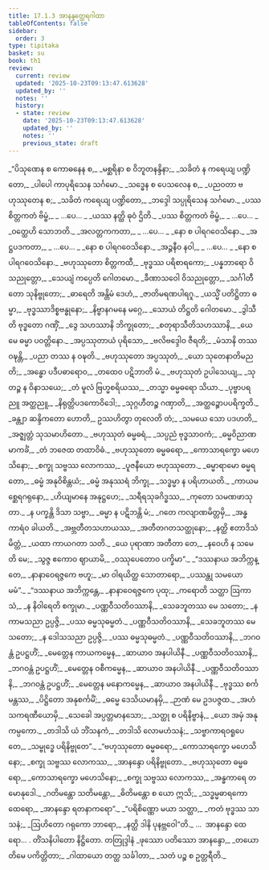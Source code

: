 ```yaml
---
title: 17.1.3 အာနန္ဒတ္ထေရဂါထာ
tableOfContents: false
sidebar:
  order: 3
type: tipitaka
basket: su
book: th1
review:
  current: review
  updated: '2025-10-23T09:13:47.613628'
  updated_by: ''
  notes: ''
  history:
  - state: review
    date: '2025-10-23T09:13:47.613628'
    updated_by: ''
    notes: ''
    previous_state: draft
---
```



<ReviewStatus review={frontmatter.review} showDetails={true} />

<HypothesisAnnotation frontmatter={frontmatter} />

<DynamicBreadcrumb />

<Division number="1017" book="th1" e="ch" v="19" p="346">

<Paragraph number="1368" type="verses" book="th1">
_“ပိသုဏေန စ ကောဓနေန စ,_  
_မစ္ဆရိနာ စ ဝိဘူတနန္ဒိနာ;_  
_သခိတံ န ကရေယျ ပဏ္ဍိတော,_  
_ပါပေါ ကာပုရိသေန သင်္ဂမော._  

</Paragraph>

</Division>
<Division number="1018" book="th1" e="ch" v="19" p="346">

<Paragraph number="1369" type="verses" book="th1">
_သဒ္ဓေန စ ပေသလေန စ,_  
_ပညဝတာ ဗဟုဿုတေန စ;_  
_သခိတံ ကရေယျ ပဏ္ဍိတော,_  
_ဘဒ္ဒေါ သပ္ပုရိသေန သင်္ဂမော._  

</Paragraph>

</Division>
<Division number="1019" book="th1" e="ch" v="19" p="346">

<Paragraph number="1370" type="verses" book="th1">
_ပဿ စိတ္တကတံ ဗိမ္ဗံ,_  
_ …ပေ… _  
_ယဿ နတ္ထိ ဓုဝံ ဌိတိ._  

</Paragraph>

</Division>
<Division number="1020" book="th1" e="ch" v="19" p="346">

<Paragraph number="1371" type="verses" book="th1">
_ပဿ စိတ္တကတံ ဗိမ္ဗံ,_  
_ …ပေ… _  
_ဝတ္ထေဟိ သောဘတိ._  

</Paragraph>

</Division>
<Division number="1021" book="th1" e="ch" v="19" p="347">

<Paragraph number="1372" type="verses" book="th1">
_အလတ္တကကတာ,_  
_ …ပေ… _  
_နော စ ပါရဂဝေသိနော._  

</Paragraph>

</Division>
<Division number="1022" book="th1" e="ch" v="19" p="347">

<Paragraph number="1373" type="verses" book="th1">
_အဋ္ဌပဒကတာ,_  
_ …ပေ… _  
_နော စ ပါရဂဝေသိနော._  

</Paragraph>

</Division>
<Division number="1023" book="th1" e="ch" v="19" p="347">

<Paragraph number="1374" type="verses" book="th1">
_အဉ္ဇနီဝ နဝါ,_  
_ …ပေ… _  
_နော စ ပါရဂဝေသိနော._  

</Paragraph>

</Division>
<Division number="1024" book="th1" e="ch" v="19" p="347">

<Paragraph number="1375" type="verses" book="th1">
_ဗဟုဿုတော စိတ္တကထီ,_  
_ဗုဒ္ဓဿ ပရိစာရကော;_  
_ပန္နဘာရော ဝိသညုတ္တော,_  
_သေယျံ ကပ္ပေတိ ဂေါတမော._  

</Paragraph>

</Division>
<Division number="1025" book="th1" e="ch" v="19" p="347">

<Paragraph number="1376" type="verses" book="th1">
_ခီဏာသဝေါ ဝိသညုတ္တော,_  
_သင်္ဂါတီတော သုနိဗ္ဗုတော;_  
_ဓာရေတိ အန္တိမံ ဒေဟံ,_  
_ဇာတိမရဏပါရဂူ._  

</Paragraph>

</Division>
<Division number="1026" book="th1" e="ch" v="19" p="347">

<Paragraph number="1377" type="verses" book="th1">
_ယသ္မိံ ပတိဋ္ဌိတာ ဓမ္မာ,_  
_ဗုဒ္ဓဿာဒိစ္စဗန္ဓုနော;_  
_နိဗ္ဗာနဂမနေ မဂ္ဂေ,_  
_သောယံ တိဋ္ဌတိ ဂေါတမော._  

</Paragraph>

</Division>
<Division number="1027" book="th1" e="ch" v="19" p="347">

<Paragraph number="1378" type="verses" book="th1">
_ဒွါသီတိ ဗုဒ္ဓတော ဂဏှိံ,_  
_ဒွေ သဟဿာနိ ဘိက္ခုတော;_  
_စတုရာသီတိသဟဿာနိ,_  
_ယေ မေ ဓမ္မာ ပဝတ္တိနော._  

</Paragraph>

</Division>
<Division number="1028" book="th1" e="ch" v="19" p="347">

<Paragraph number="1379" type="verses" book="th1">
_အပ္ပဿုတာယံ ပုရိသော,_  
_ဗလိဗဒ္ဒေါဝ ဇီရတိ;_  
_မံသာနိ တဿ ဝဍ္ဎန္တိ,_  
_ပညာ တဿ န ဝဍ္ဎတိ._  

</Paragraph>

</Division>
<Division number="1029" book="th1" e="ch" v="19" p="347">

<Paragraph number="1380" type="verses" book="th1">
_ဗဟုဿုတော အပ္ပဿုတံ,_  
_ယော သုတေနာတိမညတိ;_  
_အန္ဓော ပဒီပဓာရောဝ,_  
_တထေဝ ပဋိဘာတိ မံ._  

</Paragraph>

</Division>
<Division number="1030" book="th1" e="ch" v="19" p="347">

<Paragraph number="1381" type="verses" book="th1">
_ဗဟုဿုတံ ဥပါသေယျ,_  
_သုတဉ္စ န ဝိနာသယေ;_  
_တံ မူလံ ဗြဟ္မစရိယဿ,_  
_တသ္မာ ဓမ္မဓရော သိယာ._  

</Paragraph>

</Division>
<Division number="1031" book="th1" e="ch" v="19" p="347">

<Paragraph number="1382" type="verses" book="th1">
_ပုဗ္ဗာပရညူ အတ္ထညူ,_  
_နိရုတ္တိပဒကောဝိဒေါ;_  
_သုဂ္ဂဟီတဉ္စ ဂဏှာတိ,_  
_အတ္ထဉ္စောပပရိက္ခတိ._  

</Paragraph>

</Division>
<Division number="1032" book="th1" e="ch" v="19" p="347">

<Paragraph number="1383" type="verses" book="th1">
_ခန္တျာ ဆန္ဒိကတော ဟောတိ,_  
ဥဿဟိတွာ တုလေတိ တံ;_  
_သမယေ သော ပဒဟတိ,_  
_အဇ္ဈတ္တံ သုသမာဟိတော._  

</Paragraph>

</Division>
<Division number="1033" book="th1" e="ch" v="19" p="347">

<Paragraph number="1384" type="verses" book="th1">
_ဗဟုဿုတံ ဓမ္မဓရံ,_  
_သပ္ပညံ ဗုဒ္ဓသာဝကံ;_  
_ဓမ္မဝိညာဏမာကင်္ခံ,_  
_တံ ဘဇေထ တထာဝိဓံ._  

</Paragraph>

</Division>
<Division number="1034" book="th1" e="ch" v="19" p="347">

<Paragraph number="1385" type="verses" book="th1">
_ဗဟုဿုတော ဓမ္မဓရော,_  
_ကောသာရက္ခော မဟေသိနော;_  
_စက္ခု သဗ္ဗဿ လောကဿ,_  
_ပူဇနီယော ဗဟုဿုတော._  

</Paragraph>

</Division>
<Division number="1035" book="th1" e="ch" v="19" p="347">

<Paragraph number="1386" type="verses" book="th1">
_ဓမ္မာရာမော ဓမ္မရတော,_  
_ဓမ္မံ အနုဝိစိန္တယံ;_  
_ဓမ္မံ အနုဿရံ ဘိက္ခု,_  
_သဒ္ဓမ္မာ န ပရိဟာယတိ._  

</Paragraph>

</Division>
<Division number="1036" book="th1" e="ch" v="19" p="348">

<Paragraph number="1387" type="verses" book="th1">
_ကာယမစ္ဆေရဂရုနော,_  
_ဟိယျမာနေ အနုဋ္ဌဟေ;_  
_သရီရသုခဂိဒ္ဓဿ,_  
_ကုတော သမဏဖာသုတာ._  

</Paragraph>

</Division>
<Division number="1037" book="th1" e="ch" v="19" p="348">

<Paragraph number="1388" type="verses" book="th1">
_န ပက္ခန္တိ ဒိသာ သဗ္ဗာ,_  
_ဓမ္မာ န ပဋိဘန္တိ မံ;_  
_ဂတေ ကလျာဏမိတ္တမှိ,_  
_အန္ဓကာရံဝ ခါယတိ._  

</Paragraph>

</Division>
<Division number="1038" book="th1" e="ch" v="19" p="348">

<Paragraph number="1389" type="verses" book="th1">
_အဗ္ဘတီတသဟာယဿ,_  
_အတီတဂတသတ္ထုနော;_  
_နတ္ထိ ဧတာဒိသံ မိတ္တံ,_  
_ယထာ ကာယဂတာ သတိ._  

</Paragraph>

</Division>
<Division number="1039" book="th1" e="ch" v="19" p="348">

<Paragraph number="1390" type="verses" book="th1">
_ယေ ပုရာဏာ အတီတာ တေ,_  
_နဝေဟိ န သမေတိ မေ;_  
_သွဇ္ဇ ဧကောဝ ဈာယာမိ,_  
_ဝဿုပေတောဝ ပက္ခိမာ”._  

</Paragraph>

</Division>
<Division number="1040" book="th1" e="ch" v="19" p="348">

<Paragraph number="1391" type="verses" book="th1">
_“ဒဿနာယ အဘိက္ကန္တေ,_  
_နာနာဝေရဇ္ဇကေ ဗဟူ;_  
_မာ ဝါရယိတ္ထ သောတာရော,_  
_ပဿန္တု သမယော မမံ”._  

</Paragraph>

</Division>
<Division number="1041" book="th1" e="ch" v="19" p="348">

<Paragraph number="1392" type="verses" book="th1">
_“ဒဿနာယ အဘိက္ကန္တေ,_  
_နာနာဝေရဇ္ဇကေ ပုထု;_  
_ကရောတိ သတ္ထာ ဩကာသံ,_  
_န နိဝါရေတိ စက္ခုမာ._  

</Paragraph>

</Division>
<Division number="1042" book="th1" e="ch" v="19" p="348">

<Paragraph number="1393" type="verses" book="th1">
_ပဏ္ဏဝီသတိဝဿာနိ,_  
_သေခဘူတဿ မေ သတော;_  
_န ကာမသညာ ဥပ္ပဇ္ဇိ,_  
_ပဿ ဓမ္မသုဓမ္မတံ._  

</Paragraph>

</Division>
<Division number="1043" book="th1" e="ch" v="19" p="348">

<Paragraph number="1394" type="verses" book="th1">
_ပဏ္ဏဝီသတိဝဿာနိ,_  
_သေခဘူတဿ မေ သတော;_  
_န ဒေါသသညာ ဥပ္ပဇ္ဇိ,_  
_ပဿ ဓမ္မသုဓမ္မတံ._  

</Paragraph>

</Division>
<Division number="1044" book="th1" e="ch" v="19" p="348">

<Paragraph number="1395" type="verses" book="th1">
_ပဏ္ဏဝီသတိဝဿာနိ,_  
_ဘဂဝန္တံ ဥပဋ္ဌဟိံ;_  
_မေတ္တေန ကာယကမ္မေန,_  
_ဆာယာဝ အနပါယိနီ._  

</Paragraph>

</Division>
<Division number="1045" book="th1" e="ch" v="19" p="348">

<Paragraph number="1396" type="verses" book="th1">
_ပဏ္ဏဝီသတိဝဿာနိ,_  
_ဘဂဝန္တံ ဥပဋ္ဌဟိံ;_  
_မေတ္တေန ဝစီကမ္မေန,_  
_ဆာယာဝ အနပါယိနီ._  

</Paragraph>

</Division>
<Division number="1046" book="th1" e="ch" v="19" p="348">

<Paragraph number="1397" type="verses" book="th1">
_ပဏ္ဏဝီသတိဝဿာနိ,_  
_ဘဂဝန္တံ ဥပဋ္ဌဟိံ;_  
_မေတ္တေန မနောကမ္မေန,_  
_ဆာယာဝ အနပါယိနီ._  

</Paragraph>

</Division>
<Division number="1047" book="th1" e="ch" v="19" p="348">

<Paragraph number="1398" type="verses" book="th1">
_ဗုဒ္ဓဿ စင်္ကမန္တဿ,_  
_ပိဋ္ဌိတော အနုစင်္ကမိံ;_  
_ဓမ္မေ ဒေသိယမာနမှိ,_  
_ဉာဏံ မေ ဥဒပဇ္ဇထ._  

</Paragraph>

</Division>
<Division number="1048" book="th1" e="ch" v="19" p="348">

<Paragraph number="1399" type="verses" book="th1">
_အဟံ သကရဏီယောမှိ,_  
_သေခေါ အပ္ပတ္တမာနသော;_  
_သတ္ထု စ ပရိနိဗ္ဗာနံ,_  
_ယော အမှံ အနုကမ္ပကော._  

</Paragraph>

</Division>
<Division number="1049" book="th1" e="ch" v="19" p="349">

<Paragraph number="1400" type="verses" book="th1">
_တဒါသိ ယံ ဘိံသနကံ,_  
_တဒါသိ လောမဟံသနံ;_  
_သဗ္ဗာကာရဝရူပေတေ,_  
_သမ္ဗုဒ္ဓေ ပရိနိဗ္ဗုတေ”._  

</Paragraph>

</Division>
<Division number="1050" book="th1" e="ch" v="19" p="349">

<Paragraph number="1401" type="verses" book="th1">
_“ဗဟုဿုတော ဓမ္မဓရော,_  
_ကောသာရက္ခော မဟေသိနော;_  
_စက္ခု သဗ္ဗဿ လောကဿ,_  
_အာနန္ဒော ပရိနိဗ္ဗုတော._  

</Paragraph>

</Division>
<Division number="1051" book="th1" e="ch" v="19" p="349">

<Paragraph number="1402" type="verses" book="th1">
_ဗဟုဿုတော ဓမ္မဓရော,_  
_ကောသာရက္ခော မဟေသိနော;_  
_စက္ခု သဗ္ဗဿ လောကဿ,_  
_အန္ဓကာရေ တမောနုဒေါ._  

</Paragraph>

</Division>
<Division number="1052" book="th1" e="ch" v="19" p="349">

<Paragraph number="1403" type="verses" book="th1">
_ဂတိမန္တော သတိမန္တော,_  
_ဓိတိမန္တော စ ယော ဣသိ;_  
_သဒ္ဓမ္မဓာရကော ထေရော,_  
_အာနန္ဒော ရတနာကရော”._  

</Paragraph>

</Division>
<Division number="1053" book="th1" e="ch" v="19" p="349">

<Paragraph number="1404" type="verses" book="th1">
_“ပရိစိဏ္ဏော မယာ သတ္ထာ,_  
_ကတံ ဗုဒ္ဓဿ သာသနံ;_  
_ဩဟိတော ဂရုကော ဘာရော,_  
_နတ္ထိ ဒါနိ ပုနဗ္ဘဝေါ”တိ._  


</Paragraph>
</Division>

<Paragraph number="1405" type="center" book="th1">
…  အာနန္ဒော ထေရော… .



</Paragraph>

<Paragraph number="1406" type="center" book="th1">
တိံသနိပါတော နိဋ္ဌိတော.



</Paragraph>

<Paragraph number="1407" type="center" book="th1">
တတြုဒ္ဒါနံ


</Paragraph>

<Paragraph number="1408" type="verses" book="th1">
_ဖုဿော ပတိဿော အာနန္ဒော,_  
_တယောတိမေ ပကိတ္တိတာ;_  
_ဂါထာယော တတ္ထ သင်္ခါတာ,_  
_သတံ ပဉ္စ စ ဥတ္တရီတိ._
</Paragraph>